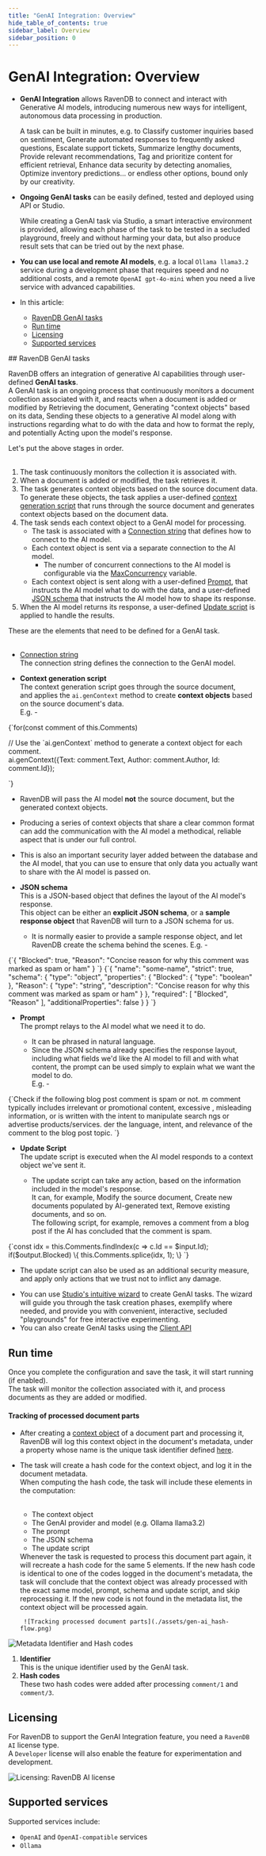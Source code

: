 ```yaml
---
title: "GenAI Integration: Overview"
hide_table_of_contents: true
sidebar_label: Overview
sidebar_position: 0
---
```



# GenAI Integration: Overview
<Admonition type="note" title="">

* **GenAI Integration** allows RavenDB to connect and interact with Generative AI models, 
  introducing numerous new ways for intelligent, autonomous data processing in production.  
  
     A task can be built in minutes, e.g. to Classify customer inquiries based on sentiment, 
     Generate automated responses to frequently asked questions, Escalate support tickets, 
     Summarize lengthy documents, Provide relevant recommendations, Tag and prioritize content 
     for efficient retrieval, Enhance data security by detecting anomalies, Optimize inventory 
     predictions... or endless other options, bound only by our creativity.  

* **Ongoing GenAI tasks** can be easily defined, tested and deployed using API or Studio.  

     While creating a GenAI task via Studio, a smart interactive environment is provided, 
     allowing each phase of the task to be tested in a secluded playground, freely and without 
     harming your data, but also produce result sets that can be tried out by the next phase.  

* **You can use local and remote AI models**, e.g. a local `Ollama llama3.2` service during 
  a development phase that requires speed and no additional costs, and a remote `OpenAI gpt-4o-mini` 
  when you need a live service with advanced capabilities.  

* In this article:
    * [RavenDB GenAI tasks](../../ai-integration/gen-ai-integration/gen-ai-overview.mdx#ravendb-genai-tasks)
    * [Run time](../../ai-integration/gen-ai-integration/gen-ai-overview.mdx#run-time)
    * [Licensing](../../ai-integration/gen-ai-integration/gen-ai-overview.mdx#licensing)
    * [Supported services](../../ai-integration/gen-ai-integration/gen-ai-overview.mdx#supported-services)

</Admonition>
## RavenDB GenAI tasks

RavenDB offers an integration of generative AI capabilities through user-defined **GenAI tasks**.  
A GenAI task is an ongoing process that continuously monitors a document collection associated with it, 
and reacts when a document is added or modified by Retrieving the document, Generating "context objects" 
based on its data, Sending these objects to a generative AI model along with instructions regarding what 
to do with the data and how to format the reply, and potentially Acting upon the model's response.  

<Admonition type="note" title="&lt;a id=the-flow /&gt;The flow" id="lt-a-id-the-flow-gt-the-flow" href="#lt-a-id-the-flow-gt-the-flow">
Let's put the above stages in order.
<br/>
<br/>

1. The task continuously monitors the collection it is associated with.  
2. When a document is added or modified, the task retrieves it.  
3. The task generates context objects based on the source document data.  
   To generate these objects, the task applies a user-defined [context generation script](../../ai-integration/gen-ai-integration/gen-ai-overview.mdx#the-elements_context-objects) 
   that runs through the source document and generates context objects based on the document data.  
4. The task sends each context object to a GenAI model for processing.  
    * The task is associated with a [Connection string](../../ai-integration/gen-ai-integration/gen-ai-studio.mdx#studio_connection-string) 
      that defines how to connect to the AI model.
    * Each context object is sent via a separate connection to the AI model.  
       - The number of concurrent connections to the AI model is configurable 
         via the [MaxConcurrency](../../ai-integration/gen-ai-integration/gen-ai-api.mdx#section) variable.  
    * Each context object is sent along with a user-defined [Prompt](../../ai-integration/gen-ai-integration/gen-ai-overview.mdx#the-elements_prompt), 
      that instructs the AI model what to do with the data, and 
      a user-defined [JSON schema](../../ai-integration/gen-ai-integration/gen-ai-overview.mdx#the-elements_json-schema) 
      that instructs the AI model how to shape its response.  
5. When the AI model returns its response, a user-defined [Update script](../../ai-integration/gen-ai-integration/gen-ai-overview.mdx#the-elements_update-script) 
   is applied to handle the results.  
</Admonition>

<Admonition type="note" title="&lt;a id=the-elements /&gt;The elements" id="lt-a-id-the-elements-gt-the-elements" href="#lt-a-id-the-elements-gt-the-elements">
These are the elements that need to be defined for a GenAI task.
<br/>
<br/>

* [Connection string](../../ai-integration/gen-ai-integration/gen-ai-studio.mdx#studio_connection-string)  
  The connection string defines the connection to the GenAI model.  

* <a id="the-elements_context-objects"/>**Context generation script**  
  The context generation script goes through the source document,  
  and applies the `ai.genContext` method to create **context objects** based on the source document's data.  
  E.g. -  
<TabItem value="javascript" label="javascript">
<CodeBlock language="javascript">
{`for(const comment of this.Comments)

  // Use the \`ai.genContext\` method to generate a context object for each comment.  
  ai.genContext(\{Text: comment.Text, Author: comment.Author, Id: comment.Id\});
 
`}
</CodeBlock>
</TabItem>
   * RavenDB will pass the AI model **not** the source document, but the generated context objects.  
   * Producing a series of context objects that share a clear common format can add the communication 
     with the AI model a methodical, reliable aspect that is under our full control.  
   * This is also an important security layer added between the database and the AI model, that 
     you can use to ensure that only data you actually want to share with the AI model is passed on.  

* <a id="the-elements_json-schema"/>**JSON schema**  
  This is a JSON-based object that defines the layout of the AI model's response.  
  This object can be either an **explicit JSON schema**, or a **sample response object** 
  that RavenDB will turn to a JSON schema for us.  
   * It is normally easier to provide a sample response object, and let RavenDB create 
     the schema behind the scenes. E.g. -  
<Tabs groupId='languageSyntax'>
<TabItem value="Sample_response_object" label="Sample_response_object">
<CodeBlock language="json">
{`{ 
    "Blocked": true, 
    "Reason": "Concise reason for why this comment was marked as spam or ham" 
}
`}
</CodeBlock>
</TabItem>
<TabItem value="Explicit_JSON_schema" label="Explicit_JSON_schema">
<CodeBlock language="json">
{`{
  "name": "some-name",
  "strict": true,
  "schema": {
    "type": "object",
    "properties": {
      "Blocked": {
        "type": "boolean"
      },
      "Reason": {
        "type": "string",
        "description": "Concise reason for why this comment was marked as spam or ham"
      }
    },
    "required": [
      "Blocked",
      "Reason"
    ],
    "additionalProperties": false
  }
}
`}
</CodeBlock>
</TabItem>
</Tabs>

* <a id="the-elements_prompt"/>**Prompt**  
  The prompt relays to the AI model what we need it to do.  
   * It can be phrased in natural language.  
   * Since the JSON schema already specifies the response layout, including what fields we'd 
     like the AI model to fill and with what content, the prompt can be used simply to explain 
     what we want the model to do.  
     E.g. -  
<TabItem value="plain" label="plain">
<CodeBlock language="plain">
{`Check if the following blog post comment is spam or not.  
m comment typically includes irrelevant or promotional content, excessive 
, misleading information, or is written with the intent to manipulate search 
ngs or advertise products/services.  
der the language, intent, and relevance of the comment to the blog post topic.
`}
</CodeBlock>
</TabItem>

* <a id="the-elements_update-script"/>**Update Script**  
  The update script is executed when the AI model responds to a context object we've sent it.  
   * The update script can take any action, based on the information included in the model's response.  
     It can, for example, Modify the source document, Create new documents populated by AI-generated text, 
     Remove existing documents, and so on.  
     The following script, for example, removes a comment from a blog post if the AI has concluded 
     that the comment is spam.  
<TabItem value="javascript" label="javascript">
<CodeBlock language="javascript">
{`const idx = this.Comments.findIndex(c => c.Id == $input.Id);  
if($output.Blocked)
\{
    this.Comments.splice(idx, 1);  
\} 
`}
</CodeBlock>
</TabItem>

   * The update script can also be used as an additional security measure, and apply only actions 
     that we trust not to inflict any damage.  

</Admonition>

<Admonition type="note" title="&lt;a id=how-to-create-and-run-a-gen-ai-task /&gt;How to create and run a GenAI task" id="lt-a-id-how-to-create-and-run-a-gen-ai-task-gt-how-to-create-and-run-a-genai-task" href="#lt-a-id-how-to-create-and-run-a-gen-ai-task-gt-how-to-create-and-run-a-genai-task">

* You can use [Studio's intuitive wizard](../../ai-integration/gen-ai-integration/gen-ai-studio.mdx#add-a-genai-task) 
  to create GenAI tasks. The wizard will guide you through the task creation phases, 
  exemplify where needed, and provide you with convenient, interactive, secluded "playgrounds" 
  for free interactive experimenting.  
* You can also create GenAI tasks using the [Client API](../../ai-integration/gen-ai-integration/gen-ai-api.mdx) 
</Admonition>
 


## Run time

Once you complete the configuration and save the task, it will start running (if enabled).  
The task will monitor the collection associated with it, and process documents as they are 
added or modified.  
#### Tracking of processed document parts

* After creating a [context object](../../ai-integration/gen-ai-integration/gen-ai-studio.mdx#generate-context-objects) 
  of a document part and processing it, RavenDB will log this context object in 
  the document's metadata, under a property whose name is the unique task identifier 
  defined [here](../../ai-integration/gen-ai-integration/gen-ai-studio.mdx#unique-identifier).  
* The task will create a hash code for the context object, and log it in the document metadata.  
  <Admonition type="note" title="Hash computation" id="hash-computation" href="#hash-computation">
  When computing the hash code, the task will include these elements in the computation:  
  <br/>

  * The context object  
  * The GenAI provider and model (e.g. Ollama llama3.2)  
  * The prompt  
  * The JSON schema  
  * The update script
  </Admonition>
  Whenever the task is requested to process this document part again, it will recreate 
  a hash code for the same 5 elements.  
  If the new hash code is identical to one of the codes logged in the document's metadata, 
  the task will conclude that the context object was already processed with the exact same 
  model, prompt, schema and update script, and skip reprocessing it.  
  If the new code is not found in the metadata list, the context object will be processed again.  

       ![Tracking processed document parts](./assets/gen-ai_hash-flow.png)

![Metadata Identifier and Hash codes](./assets/gen-ai_metadata-identifier-and-hash-codes.png)

1. **Identifier**  
   This is the unique identifier used by the GenAI task.  
2. **Hash codes**  
   These two hash codes were added after processing `comment/1` and `comment/3`.  



## Licensing

For RavenDB to support the GenAI Integration feature, you need a `RavenDB AI` license type.  
A `Developer` license will also enable the feature for experimentation and development.  

![Licensing: RavenDB AI license](./assets/gen-ai_licensing.png)



## Supported services

Supported services include:

* `OpenAI` and `OpenAI-compatible` services  
* `Ollama`  




